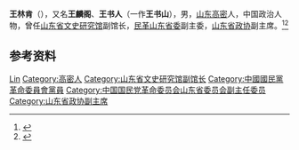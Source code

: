'''王林肯'''（{{bd|1888年||1960年|}}），又名'''王麟阁'''、'''王书人'''（一作'''王书山'''），男，[[山东|山东]][[高密|高密]]人，中国政治人物，曾任[[山东省文史研究馆|山东省文史研究馆]]副馆长，[[民革山东省委|民革山东省委]]副主委，[[山东省政协|山东省政协]]副主席。<ref>{{Cite book|title=中华人民共和国职官志|author=何虎生, 李耀东, 向常福主编|publisher=中国社会出版社|year=2003|isbn=9787800883934|location=北京|pages=}}</ref><ref>{{Cite book|title=中国近现代人物别名词典|author=徐为民编|publisher=沈阳出版社|year=1993|isbn=|location=沈阳|pages=}}</ref>

== 参考资料 ==
{{reflist}}

{{中国人物小作品}}

{{Authority control}}
{{DEFAULTSORT:Wang王}}
[[Category:王姓|Lin]]
[[Category:高密人|Category:高密人]]
[[Category:山东省文史研究馆副馆长|Category:山东省文史研究馆副馆长]]
[[Category:中國國民黨革命委員會黨員|Category:中國國民黨革命委員會黨員]]
[[Category:中国国民党革命委员会山东省委员会副主任委员|Category:中国国民党革命委员会山东省委员会副主任委员]]
[[Category:山东省政协副主席|Category:山东省政协副主席]]
